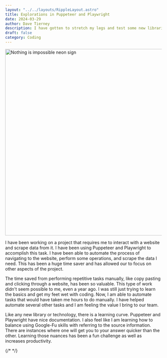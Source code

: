 ```yaml
---
layout: "../../layouts/RippleLayout.astro"
title: Explorations in Puppeteer and Playwright
date: 2024-03-29
author: Dave Tierney
description: I have gotten to stretch my legs and test some new libraries to increase productivity.
draft: false
category: Coding
---
```



<Image
  src={nothing}
  alt="Nothing is impossible neon sign"
  height="600"
  width="1200"
/>

I have been working on a project that requires me to interact with a website and scrape data from it. I have been using Puppeteer and Playwright to accomplish this task. I have been able to automate the process of navigating to the website, perform some operations, and scrape the data I need. This has been a huge time saver and has allowed our to focus on other aspects of the project.

The time saved from performing repetitive tasks manually, like copy pasting and clicking through a website, has been so valuable. This type of work didn't seem possible to me, even a year ago. I was still just trying to learn the basics and get my feet wet with coding. Now, I am able to automate tasks that would have taken me hours to do manually. I have helped automate several other tasks and I am feeling the value I bring to our team.

Like any new library or technology, there is a learning curve. Puppeteer and Playwright have nice documentation. I also feel like I am learning how to balance using Google-Fu skills with referring to the source information. There are instances where one will get you to your answer quicker than the other. Learning those nuances has been a fun challenge as well as increases productivity.

{/* <a href="" target="_blank" rel="noopener" className="whitespace-nowrap underline decoration-neon transition hover:text-neon"></a> */}

